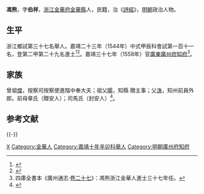 {{明清人物信息框
| 姓名 = 馮熊
| 原名 =
| 圖片名稱= 
| 圖片大小 =
| 圖片說明 = 
| 最高職務 =
| 國家 = 大明 
| 爵位 =
| 籍貫 = [[浙江|浙江]][[金華府|金華府]][[金華縣|金華縣]]
| 族裔 = 
| 字號 = 
| 諡號 =
| 出生日期 = 十月十九日
| 出生地點 = 
| 逝世日期 = 卒年不詳 
| 逝世地點 =
| 墓葬 =
| 配偶 = 白氏
| 親屬 = 曾祖[[傑|傑]]，祖[[暘|暘]]，父[[洙|洙]]，前母章氏（贈安人）；司馬氏（封安人）
| 出身 =
* 嘉靖二十三年甲辰科進士出身
| 經歷 =
| 著作 = 
}}
'''馮熊'''{{BD|1513年||？年||}}，字'''伯祥'''，[[浙江|浙江]][[金華府|金華府]][[金華縣|金華縣]]人，民籍，治《[[詩經|詩經]]》，[[明朝|明朝]]政治人物。

== 生平 ==
浙江鄉試第三十七名舉人。嘉靖二十三年（1544年）中式甲辰科會試第一百十一名，登第二甲第二十九名進士<ref>{{Cite book|title=《皇明贡举考》卷五|author=[[张朝瑞|张朝瑞]]|publisher=《续修四库全书》史部第828册|year=|isbn=|location=|pages=}}</ref><ref>{{Cite book|title=贡举志五种 上|author=鲁小俊，江俊伟著|publisher=武汉大学出版社|year=2009|isbn=978-7-307-07043-1|location=武汉|pages=}}</ref>。嘉靖三十七年（1558年）官[[廣東|廣東]][[廣州府|廣州府]][[知府|知府]]<ref>四庫全書本《廣州通志·[[s:廣東通志_(四庫全書本)/卷27|卷二十七]]》：馮熊浙江金華人進士三十七年任。</ref>。

== 家族 ==
曾祖[[傑|傑]]，按察司按察使進階中奉大夫；祖父[[暘|暘]]，知縣 贈主事；父[[洙|洙]]，知州前員外郎。前母章氏（贈安人）；司馬氏（封安人）<ref>{{Cite book|title=天一阁藏明代科举录选刊 登科录 点校本|author=龚延明主编|publisher=宁波出版社|year=2016|isbn=978-7-5526-2320-8|location=宁波|pages=|quote=《天一閣藏明代科舉錄選刊.登科錄》之《嘉靖二十三年甲辰科進士登科錄》}}</ref>。

==参考文献==
{{reflist}}

{{-}}
{{start box}}
{{s-off}}
{{succession box|[[曹逵|曹逵]]|[[謝彬|謝彬]]|[[廣東|廣東]][[廣州府|廣州府]][[知府|知府]]|<small>嘉靖三十七年（1558年）上任</small>}}
{{end box}}

{{嘉靖二十三年甲辰科殿試金榜}}

{{Authority control}}
{{DEFAULTSORT:Feng馮}}
[[Category:馮姓|X]]
[[Category:金華人|Category:金華人]]
[[Category:嘉靖十年辛卯科舉人|Category:嘉靖十年辛卯科舉人]]
[[Category:明朝廣州府知府|Category:明朝廣州府知府]]